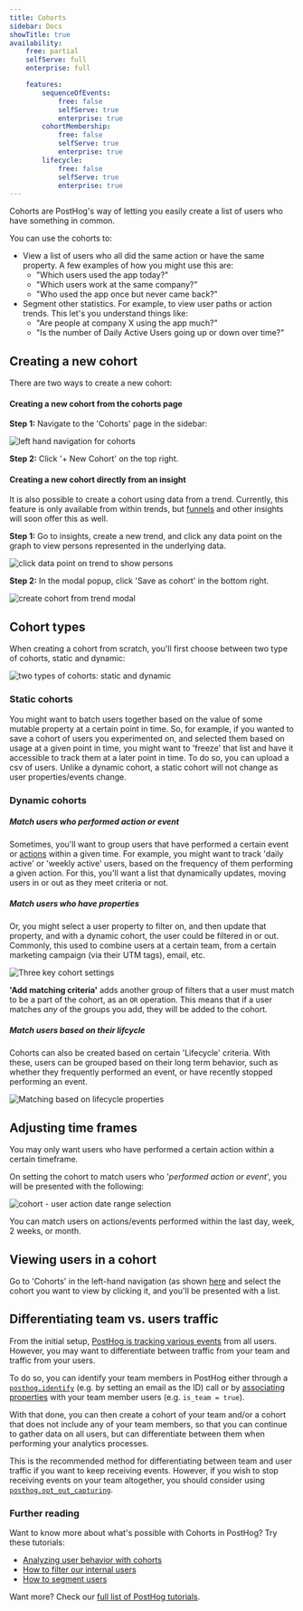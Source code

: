 ```yaml
---
title: Cohorts
sidebar: Docs
showTitle: true
availability:
    free: partial
    selfServe: full
    enterprise: full

    features:
        sequenceOfEvents:
            free: false
            selfServe: true
            enterprise: true
        cohortMembership:
            free: false
            selfServe: true
            enterprise: true
        lifecycle:
            free: false
            selfServe: true
            enterprise: true
---
```


Cohorts are PostHog's way of letting you easily create a list of users who have something in common.

You can use the cohorts to:

-   View a list of users who all did the same action or have the same property. A few examples of how you might use this are:
    -   "Which users used the app today?"
    -   "Which users work at the same company?"
    -   "Who used the app once but never came back?"
-   Segment other statistics. For example, to view user paths or action trends. This let's you understand things like:
    -   "Are people at company X using the app much?"
    -   "Is the number of Daily Active Users going up or down over time?"

## Creating a new cohort

There are two ways to create a new cohort:

#### Creating a new cohort from the cohorts page

**Step 1:** Navigate to the 'Cohorts' page in the sidebar:

![left hand navigation for cohorts](../images/features/cohorts/cohorts-page.png)

**Step 2:** Click '+ New Cohort' on the top right.

#### Creating a new cohort directly from an insight

It is also possible to create a cohort using data from a trend. Currently, this feature is only available from within trends, but [funnels](/docs/user-guides/funnels) and other insights will soon offer this as well.

**Step 1:** Go to insights, create a new trend, and click any data point on the graph to view persons represented in the underlying data.

![click data point on trend to show persons](../images/docs/user-guides/funnels/trend-click-on-data-point.png)

**Step 2:** In the modal popup, click 'Save as cohort' in the bottom right.

![create cohort from trend modal](../images/features/cohorts/create-cohort-from-trend.png)

## Cohort types

When creating a cohort from scratch, you'll first choose between two type of cohorts, static and dynamic:

![two types of cohorts: static and dynamic](../images/features/cohorts/static-and-dynamic-cohorts.png)

### Static cohorts

You might want to batch users together based on the value of some mutable property at a certain point in time. So, for example, if you wanted to save a cohort of users you experimented on, and selected them based on usage at a given point in time, you might want to 'freeze' that list and have it accessible to track them at a later point in time. To do so, you can upload a csv of users. Unlike a dynamic cohort, a static cohort will not change as user properties/events change.

### Dynamic cohorts

##### Match users who performed action or event

Sometimes, you'll want to group users that have performed a certain event or [actions](/docs/user-guides/actions) within a given time. For example, you might want to track 'daily active' or 'weekly active' users, based on the frequency of them performing a given action. For this, you'll want a list that dynamically updates, moving users in or out as they meet criteria or not.

##### Match users who have properties

Or, you might select a user property to filter on, and then update that property, and with a dynamic cohort, the user could be filtered in or out. Commonly, this used to combine users at a certain team, from a certain marketing campaign (via their UTM tags), email, etc.

![Three key cohort settings](../images/features/cohorts/cohort-options.png)

**'Add matching criteria'** adds another group of filters that a user must match to be a part of the cohort, as an `OR` operation. This means that if a user matches _any_ of the groups you add, they will be added to the cohort.

##### Match users based on their lifcycle

<FeatureAvailability availability={_frontmatter.availability.features.lifecycle} />

Cohorts can also be created based on certain 'Lifecycle' criteria. With these, users can be grouped based on their long term behavior, such as whether they frequently performed an event, or have recently stopped performing an event.

![Matching based on lifecycle properties](../images/features/cohorts/lifecycle.png)

## Adjusting time frames

You may only want users who have performed a certain action within a certain timeframe.

On setting the cohort to match users who '_performed action or event_', you will be presented with the following:

![cohort - user action date range selection](../images/features/cohorts/cohort-time-frame.png)

You can match users on actions/events performed within the last day, week, 2 weeks, or month.

## Viewing users in a cohort

Go to 'Cohorts' in the left-hand navigation (as shown [here](/docs/user-guides/cohorts#creating-a-new-cohort-from-the-cohorts-page) and select the cohort you want to view by clicking it, and you'll be presented with a list.

## Differentiating team vs. users traffic

From the initial setup, [PostHog is tracking various events](/docs/integrate/client/js#autocapture) from all users. However, you may want to differentiate between traffic from your team and traffic from your users.

To do so, you can identify your team members in PostHog either through a [`posthog.identify`](/docs/integrate/client/js#identifying-users) (e.g. by setting an email as the ID) call or by [associating properties](/docs/integrate/client/js#sending-user-information) with your team member users (e.g. `is_team = true`).

With that done, you can then create a cohort of your team and/or a cohort that does not include any of your team members, so that you can continue to gather data on all users, but can differentiate between them when performing your analytics processes.

This is the recommended method for differentiating between team and user traffic if you want to keep receiving events. However, if you wish to stop receiving events on your team altogether, you should consider using [`posthog.opt_out_capturing`](/docs/integrate/client/js#opt-users-out).

### Further reading

Want to know more about what's possible with Cohorts in PostHog? Try these tutorials:

-   [Analyzing user behavior with cohorts](/tutorials/cohorts)
-   [How to filter our internal users](/tutorials/filter-internal-users)
-   [How to segment users](/tutorials/how-to-segment-users)

Want more? Check our [full list of PostHog tutorials](https://posthog.com/tutorials).
